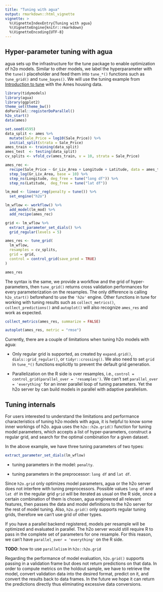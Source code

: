 ```yaml
---
title: "Tuning with agua"
output: rmarkdown::html_vignette
vignette: >
  %\VignetteIndexEntry{Tuning with agua}
  %\VignetteEngine{knitr::rmarkdown}
  %\VignetteEncoding{UTF-8}
---
```


## Hyper-parameter tuning with agua 

agua sets up the infrastructure for the tune package to enable optimization of h2o models. Similar to other models, we label the hyperparameter with the `tune()` placeholder and feed them into `tune_*()` functions such as `tune_grid()` and `tune_bayes()`. We will use the tuning example from [Introduction to tune](https://tune.tidymodels.org/articles/tune.html) with the Ames housing data. 

```r
library(tidymodels)
library(agua)
library(ggplot2)
theme_set(theme_bw())
doParallel::registerDoParallel()
h2o_start()
data(ames)

set.seed(4595)
data_split <- ames %>%
  mutate(Sale_Price = log10(Sale_Price)) %>%
  initial_split(strata = Sale_Price)
ames_train <- training(data_split)
ames_test  <- testing(data_split)
cv_splits <- vfold_cv(ames_train, v = 10, strata = Sale_Price)

ames_rec <- 
  recipe(Sale_Price ~ Gr_Liv_Area + Longitude + Latitude, data = ames_train) %>% 
  step_log(Gr_Liv_Area, base = 10) %>% 
  step_ns(Longitude, deg_free = tune("long df")) %>% 
  step_ns(Latitude,  deg_free = tune("lat df"))

lm_mod <- linear_reg(penalty = tune()) %>% 
  set_engine("h2o")

lm_wflow <- workflow() %>% 
  add_model(lm_mod) %>%
  add_recipe(ames_rec)

grid <- lm_wflow %>%
  extract_parameter_set_dials() %>% 
  grid_regular(levels = 5)

ames_res <- tune_grid(
  lm_wflow, 
  resamples = cv_splits, 
  grid = grid, 
  control = control_grid(save_pred = TRUE)
)

ames_res 
```

The syntax is the same, we provide a workflow and the grid of hyper-parameters, then `tune_grid()` returns cross validation 
performances for every parameterization on the resamples. The only difference is calling `h2o_start()` 
beforehand to use the `'h2o'` engine. Other functions in tune for working with tuning results such as `collect_metrics()`, `collect_predictions()` and `autoplot()` will also recognize `ames_res` and work as expected. 

```r
collect_metrics(ames_res, summarize = FALSE)
```

```r
autoplot(ames_res, metric = "rmse")
```



Currently, there are a couple of limitations when tuning h2o models with agua:

- Only regular grid is supported, as created by `expand.grid()`, `dials::grid_regular()`,
or `tidyr::crossing()`. We also need to set `grid` in `tune_*()` functions explicitly to prevent the default grid generation. 

- Parallelization on the R side is over resamples, i.e., `control = control_grid(parallel_over = 'resamples')`. We can't set `parallel_over = 'everything'`
for an inner parallel loop of tuning parameters. Yet the h2o server by can build models 
in parallel with adaptive parallelism. 

## Tuning internals 

For users interested to understand the limitations and performance characteristics of tuning h2o models with agua, it is helpful to know some inner workings of h2o. agua uses 
the `h2o::h2o.grid()` function for tuning model parameters, which accepts a list of hyper-parameters, construct a regular grid, and search for the optimal 
combination for a given dataset.

In the above example, we have three tuning parameters of two types: 

```r
extract_parameter_set_dials(lm_wflow)
```

* tuning parameters in the model: `penalty`.

* tuning parameters in the preprocessor: `long df` and `lat df`. 

Since `h2o.grid` only optimizes model parameters, agua or the h2o server does not interfere with tuning preprocessors. Possible values `long df` and `lat df` in the regular grid `grid` will be iterated as usual on the R side, once a certain combination of them is chosen, agua engineered all relevant features, then passes the data and model definitions to the h2o server for the rest of model tuning. Also, `h2o.grid()` only supports regular tuning grids, therefore we can't use grid of other types. 

If you have a parallel backend registered, models per resample will be optimized and evaluated 
in parallel. The h2o server would still require R to pass in the complete set of parameters for one resample. For this reason, we can't have `parallel_over = 'everything'` on the R side. 

**TODO**: how to use `parallelism` in `h2o::h2o.grid`

Regarding the performance of model evaluation, `h2o.grid()` supports passing in a validation
frame but does not return predictions on that data. In order to compute metrics on the holdout sample, we have to retrieve the model,
convert validation data into the desired format, predict on it, and convert the results back to data frames. In the future we hope it can return the predictions directly thus eliminating excessive data conversions. 
